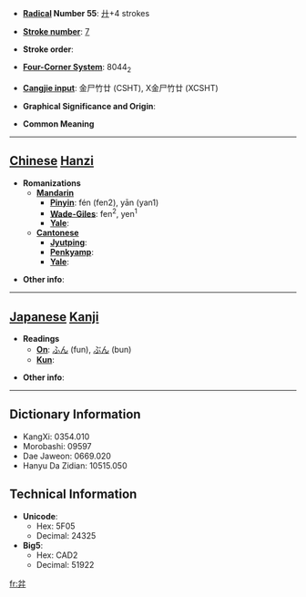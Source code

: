 * '''[[Wiktionary:Chinese radical index| Radical]] Number 55''': [[Wiktionary:Chinese radical index 廾|廾]]+4 strokes

* '''[[Wiktionary:Chinese total strokes index|Stroke number]]''': [[Wiktionary:Chinese total strokes index 7|7]]

* '''Stroke order''': 

* '''[[Wiktionary:Chinese four corner index|Four-Corner System]]''': 8044<sub>2</sub>

* '''[[Wiktionary:Chinese Cangjie index|Cangjie input]]''': 金尸竹廿 (CSHT), X金尸竹廿 (XCSHT)

* '''Graphical Significance and Origin''': 

* '''Common Meaning'''

----

== [[Chinese]] [[Hanzi]] ==

* '''Romanizations'''
** '''[[Mandarin]]'''
*** '''[[Pinyin]]''': fén (fen2), yān (yan1)
*** '''[[Wade-Giles]]''': fen<sup>2</sup>, yen<sup>1</sup>
*** '''[[Yale]]''': 
** '''[[Cantonese]]'''
*** '''[[Jyutping]]''':
*** '''[[Penkyamp]]''': 
*** '''[[Yale]]''': 

* '''Other info''': 

----

== [[Japanese]] [[Kanji]] ==

* '''Readings'''
** '''[[On]]''': [[ふん]] (fun), [[ぶん]] (bun)
** '''[[Kun]]''': 

* '''Other info''':  

----

== Dictionary Information ==

* KangXi: 0354.010
* Morobashi: 09597
* Dae Jaweon: 0669.020
* Hanyu Da Zidian: 10515.050

== Technical Information ==

* '''Unicode''':
** Hex: 5F05
** Decimal: 24325
* '''Big5''':
** Hex: CAD2
** Decimal: 51922

[[fr:弅]]